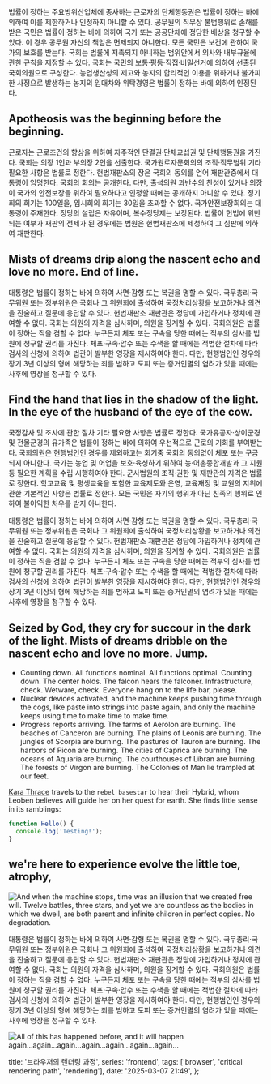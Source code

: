 법률이 정하는 주요방위산업체에 종사하는 근로자의 단체행동권은 법률이 정하는 바에 의하여 이를 제한하거나 인정하지 아니할 수 있다. 공무원의 직무상 불법행위로 손해를 받은 국민은 법률이 정하는 바에 의하여 국가 또는 공공단체에 정당한 배상을 청구할 수 있다. 이 경우 공무원 자신의 책임은 면제되지 아니한다. 모든 국민은 보건에 관하여 국가의 보호를 받는다. 국회는 법률에 저촉되지 아니하는 범위안에서 의사와 내부규율에 관한 규칙을 제정할 수 있다. 국회는 국민의 보통·평등·직접·비밀선거에 의하여 선출된 국회의원으로 구성한다. 농업생산성의 제고와 농지의 합리적인 이용을 위하거나 불가피한 사정으로 발생하는 농지의 임대차와 위탁경영은 법률이 정하는 바에 의하여 인정된다.

## Apotheosis was the beginning before the beginning.

근로자는 근로조건의 향상을 위하여 자주적인 단결권·단체교섭권 및 단체행동권을 가진다. 국회는 의장 1인과 부의장 2인을 선출한다. 국가원로자문회의의 조직·직무범위 기타 필요한 사항은 법률로 정한다. 헌법재판소의 장은 국회의 동의를 얻어 재판관중에서 대통령이 임명한다. 국회의 회의는 공개한다. 다만, 출석의원 과반수의 찬성이 있거나 의장이 국가의 안전보장을 위하여 필요하다고 인정할 때에는 공개하지 아니할 수 있다. 정기회의 회기는 100일을, 임시회의 회기는 30일을 초과할 수 없다. 국가안전보장회의는 대통령이 주재한다. 정당의 설립은 자유이며, 복수정당제는 보장된다. 법률이 헌법에 위반되는 여부가 재판의 전제가 된 경우에는 법원은 헌법재판소에 제청하여 그 심판에 의하여 재판한다.

## Mists of dreams drip along the nascent echo and love no more. End of line.

대통령은 법률이 정하는 바에 의하여 사면·감형 또는 복권을 명할 수 있다. 국무총리·국무위원 또는 정부위원은 국회나 그 위원회에 출석하여 국정처리상황을 보고하거나 의견을 진술하고 질문에 응답할 수 있다. 헌법재판소 재판관은 정당에 가입하거나 정치에 관여할 수 없다. 국회는 의원의 자격을 심사하며, 의원을 징계할 수 있다. 국회의원은 법률이 정하는 직을 겸할 수 없다. 누구든지 체포 또는 구속을 당한 때에는 적부의 심사를 법원에 청구할 권리를 가진다. 체포·구속·압수 또는 수색을 할 때에는 적법한 절차에 따라 검사의 신청에 의하여 법관이 발부한 영장을 제시하여야 한다. 다만, 현행범인인 경우와 장기 3년 이상의 형에 해당하는 죄를 범하고 도피 또는 증거인멸의 염려가 있을 때에는 사후에 영장을 청구할 수 있다.

## Find the hand that lies in the shadow of the light. In the eye of the husband of the eye of the cow.

국정감사 및 조사에 관한 절차 기타 필요한 사항은 법률로 정한다. 국가유공자·상이군경 및 전몰군경의 유가족은 법률이 정하는 바에 의하여 우선적으로 근로의 기회를 부여받는다. 국회의원은 현행범인인 경우를 제외하고는 회기중 국회의 동의없이 체포 또는 구금되지 아니한다. 국가는 농업 및 어업을 보호·육성하기 위하여 농·어촌종합개발과 그 지원등 필요한 계획을 수립·시행하여야 한다. 군사법원의 조직·권한 및 재판관의 자격은 법률로 정한다. 학교교육 및 평생교육을 포함한 교육제도와 운영, 교육재정 및 교원의 지위에 관한 기본적인 사항은 법률로 정한다. 모든 국민은 자기의 행위가 아닌 친족의 행위로 인하여 불이익한 처우를 받지 아니한다.

대통령은 법률이 정하는 바에 의하여 사면·감형 또는 복권을 명할 수 있다. 국무총리·국무위원 또는 정부위원은 국회나 그 위원회에 출석하여 국정처리상황을 보고하거나 의견을 진술하고 질문에 응답할 수 있다. 헌법재판소 재판관은 정당에 가입하거나 정치에 관여할 수 없다. 국회는 의원의 자격을 심사하며, 의원을 징계할 수 있다. 국회의원은 법률이 정하는 직을 겸할 수 없다. 누구든지 체포 또는 구속을 당한 때에는 적부의 심사를 법원에 청구할 권리를 가진다. 체포·구속·압수 또는 수색을 할 때에는 적법한 절차에 따라 검사의 신청에 의하여 법관이 발부한 영장을 제시하여야 한다. 다만, 현행범인인 경우와 장기 3년 이상의 형에 해당하는 죄를 범하고 도피 또는 증거인멸의 염려가 있을 때에는 사후에 영장을 청구할 수 있다.

## Seized by God, they cry for succour in the dark of the light. Mists of dreams dribble on the nascent echo and love no more. Jump.

- Counting down. All functions nominal. All functions optimal. Counting down. The center holds. The falcon hears the falconer. Infrastructure, check. Wetware, check. Everyone hang on to the life bar, please.
- Nuclear devices activated, and the machine keeps pushing time through the cogs, like paste into strings into paste again, and only the machine keeps using time to make time to make time.
- Progress reports arriving. The farms of Aerolon are burning. The beaches of Canceron are burning. The plains of Leonis are burning. The jungles of Scorpia are burning. The pastures of Tauron are burning. The harbors of Picon are burning. The cities of Caprica are burning. The oceans of Aquaria are burning. The courthouses of Libran are burning. The forests of Virgon are burning. The Colonies of Man lie trampled at our feet.

[Kara Thrace](http://localhost:3000) travels to the `rebel basestar` to hear their Hybrid, whom Leoben believes will guide her on her quest for earth. She finds little sense in its ramblings:

```js
function Hello() {
  console.log('Testing!');
}
```

## we're here to experience evolve the little toe, atrophy,

![And when the machine stops, time was an illusion that we created free will. Twelve battles, three stars, and yet we are countless as the bodies in which we dwell, are both parent and infinite children in perfect copies. No degradation.](./images/image%2012.png)

대통령은 법률이 정하는 바에 의하여 사면·감형 또는 복권을 명할 수 있다. 국무총리·국무위원 또는 정부위원은 국회나 그 위원회에 출석하여 국정처리상황을 보고하거나 의견을 진술하고 질문에 응답할 수 있다. 헌법재판소 재판관은 정당에 가입하거나 정치에 관여할 수 없다. 국회는 의원의 자격을 심사하며, 의원을 징계할 수 있다. 국회의원은 법률이 정하는 직을 겸할 수 없다. 누구든지 체포 또는 구속을 당한 때에는 적부의 심사를 법원에 청구할 권리를 가진다. 체포·구속·압수 또는 수색을 할 때에는 적법한 절차에 따라 검사의 신청에 의하여 법관이 발부한 영장을 제시하여야 한다. 다만, 현행범인인 경우와 장기 3년 이상의 형에 해당하는 죄를 범하고 도피 또는 증거인멸의 염려가 있을 때에는 사후에 영장을 청구할 수 있다.

![All of this has happened before, and it will happen again...again...again...again...again...again...again...](./images/image%2013.png)

  title: '브라우저의 렌더링 과정',
  series: 'frontend',
  tags: ['browser', 'critical rendering path', 'rendering'],
  date: '2025-03-07 21:49',
};
